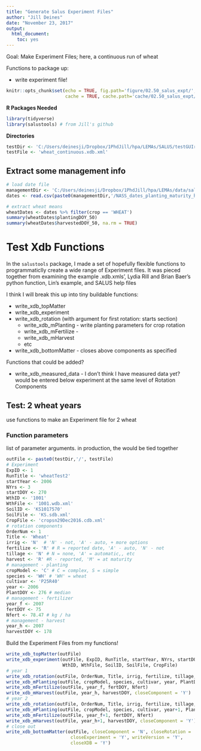 ```yaml
---
title: "Generate Salus Experiment Files"
author: "Jill Deines"
date: "November 23, 2017"
output: 
  html_document:
    toc: yes
---
```


Goal: Make Experiment Files; here, a continuous run of wheat

Functions to package up:

* write experiment file!

```r
knitr::opts_chunk$set(echo = TRUE, fig.path='figure/02.50_salus_expt/',
                      cache = TRUE, cache.path='cache/02.50_salus_expt/')
```

**R Packages Needed**

```r
library(tidyverse)
library(salustools) # from Jill's github
```

**Directories**

```r
testDir <- 'C:/Users/deinesji/Dropbox/1PhdJill/hpa/LEMAs/SALUS/testGUIrun/continuousWheat'
testFile <- 'wheat_continuous.xdb.xml'
```

## Extract some management info

```r
# load date file
managementDir <- 'C:/Users/deinesji/Dropbox/1PhdJill/hpa/LEMAs/data/salus/management'
dates <- read.csv(paste0(managementDir,'/NASS_dates_planting_maturity_harvest_KS_2006-2017_4crops_MEDIANs.csv'))

# extract wheat means
wheatDates <- dates %>% filter(crop == 'WHEAT')
summary(wheatDates$plantingDOY_50)
summary(wheatDates$harvestedDOY_50, na.rm = TRUE)
```


# Test Xdb Functions
In the `salustools` package, I made a set of hopefully flexible functions to programmaticlly create a wide range of Experiment files. It was pieced together from examining the example .xdb.xmls', Lydia Rill and Brian Baer's python function, Lin's example, and SALUS help files

I think I will break this up into tiny buildable functions:

* write_xdb_topMatter
* write_xdb_experiment
* write_xdb_rotation (with argument for first rotation: starts section)
  * write_xdb_mPlanting - write planting parameters for crop rotation
  * write_xdb_mFertilize -
  * write_xdb_mHarvest
  * etc
* write_xdb_bottomMatter - closes above components as specified

Functions that could be added?

* write_xdb_measured_data - I don't think I have measured data yet? would be entered below experiment at the same level of Rotation Components

## Test: 2 wheat years
use functions to make an Experiment file for 2 wheat 

### Function parameters
list of parameter arguments. in production, the would be tied together 

```r
outFile <- paste0(testDir,'/', testFile)
# Experiment
ExpID <- 1
RunTitle <- 'wheatTest2'
startYear <- 2006
NYrs <- 3
startDOY <- 270
WthID <- '1001'
WthFile <- '1001.wdb.xml'
SoilID <- 'KS1017570'
SoilFile <- 'KS.sdb.xml'
CropFile <- 'cropsn29Dec2016.cdb.xml'
# rotation components
OrderNum <- 1
Title <- 'Wheat'
irrig <- 'N'  # 'N' - not, 'A' - auto, + more options
fertilize <- 'R' # R = reported date, 'A' - auto, 'N' - not
tillage <- 'N' # N = none, 'A' = automatic,, etc
harvest <- 'R' #R - reported, 'M' = at maturity
# management - planting
cropModel <- 'C' # C = complex, S = simple
species <- 'WH' # 'WH' = wheat
cultivar <- 'P25R40'
year <- 2006
PlantDOY <- 276 # median
# management - fertilizer
year_f <- 2007
fertDOY <- 75 
Nfert <- 78.47 # kg / ha
# management - harvest
year_h <- 2007
harvestDOY <- 178 
```

Build the Experiment Files from my functions!

```r
write_xdb_topMatter(outFile)
write_xdb_experiment(outFile, ExpID, RunTitle, startYear, NYrs, startDOY, 
                     WthID, WthFile, SoilID, SoilFile, CropFile)
# year 1
write_xdb_rotation(outFile, OrderNum, Title, irrig, fertilize, tillage, harvest)
write_xdb_mPlanting(outFile, cropModel, species, cultivar, year, PlantDOY)
write_xdb_mFertilize(outFile, year_f, fertDOY, Nfert)
write_xdb_mHarvest(outFile, year_h, harvestDOY, closeComponent = 'Y')
# year 2
write_xdb_rotation(outFile, OrderNum, Title, irrig, fertilize, tillage, harvest)
write_xdb_mPlanting(outFile, cropModel, species, cultivar, year+1, PlantDOY)
write_xdb_mFertilize(outFile, year_f+1, fertDOY, Nfert)
write_xdb_mHarvest(outFile, year_h+1, harvestDOY, closeComponent = 'Y')
# close out
write_xdb_bottomMatter(outFile, closeComponent = 'N', closeRotation = 'Y', 
                        closeExperiment = 'Y', writeVersion = 'Y', 
                        closeXDB = 'Y')
```




